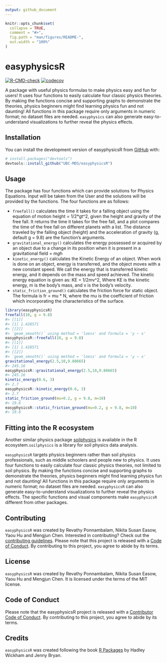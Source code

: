 ```yaml
---
output: github_document
---
```


<!-- README.md is generated from README.Rmd. Please edit that file -->

```r
knitr::opts_chunk$set(
  collapse = TRUE,
  comment = "#>",
  fig.path = "man/figures/README-",
  out.width = "100%"
)
```

# easyphysicsR

<!-- badges: start -->
[![R-CMD-check](https://github.com/UBC-MDS/easyphysicsR/actions/workflows/R-CMD-check.yaml/badge.svg)](https://github.com/UBC-MDS/easyphysicsR/actions)
[![codecov](https://codecov.io/gh/UBC-MDS/easyphysicsR/branch/main/graph/badge.svg?token=KEcKtMTz4z)](https://codecov.io/gh/UBC-MDS/easyphysicsR)
<!-- badges: end -->

A package with useful physics formulas to make physics easy and fun for users! It uses four functions to easily calculate four classic physics theories. By making the functions concise and supporting graphs to demonstrate the theories, physics beginners might find learning physics fun and not daunting! All functions in this package require only arguments in numeric format; no dataset files are needed. `easyphysics` can also generate easy-to-understand visualizations to further reveal the physics effects.

## Installation

You can install the development version of easyphysicsR from [GitHub](https://github.com/UBC-MDS/easyphysicsR) with:

``` r
# install.packages("devtools")
devtools::install_github("UBC-MDS/easyphysicsR")
```

## Usage

The package has four functions which can provide solutions for Physics Equations. Input will be taken from the User and the solutions will be provided by the functions. The four functions are as follows:

-   `freefall()` calculates the time it takes for a falling object using the equation of motion height = 1/2\*gt\^2, given the height and gravity of the free fall. It returns the time it takes for the free fall, and a plot compares the time of the free fall on different planets with a list. The distance traveled by the falling object (height) and the acceleration of gravity (g, default g = 9.8) are the function's arguments.
-   `gravitational_energy()` calculates the energy possessed or acquired by an object due to a change in its position when it is present in a gravitational field = m*g*h
-   `kinetic_energy()` calculates the Kinetic Energy of an object. When work is done on an object, energy is transferred, and the object moves with a new constant speed. We call the energy that is transferred kinetic energy, and it depends on the mass and speed achieved. The kinetic energy equation is given as: KE = 1/2*m*v\^2, Where KE is the kinetic energy, m is the body's mass, and v is the body's velocity.
-   `static_friction_ground()` calculates the friction force for static object. The formula is fr = mu \* N, where the mu is the coefficient of friction which incorporating the characteristics of the surface.

``` r
library(easyphysicsR)
freefall(10, g = 9.8)
#> [[1]]
#> [1] 1.428571
#> [[2]]
#> `geom_smooth()` using method = 'loess' and formula = 'y ~ x'
easyphysicsR::freefall(10, g = 9.8)
#> [[1]]
#> [1] 1.428571
#> [[2]]
#> `geom_smooth()` using method = 'loess' and formula = 'y ~ x'
gravitational_energy(2.5,10,9.80665)
#> 245.16
easyphysicsR::gravitational_energy(2.5,10,9.80665)
#> 245.16
kinetic_energy(0.6, 3)
#> 2.7
easyphysicsR::kinetic_energy(0.6, 3)
#> 2.7
static_friction_ground(mu=0.2, g = 9.8, m=10)
#> 19.6
easyphysicsR::static_friction_ground(mu=0.2, g = 9.8, m=10)
#> 19.6
```

## Fitting into the R ecosystem

Another similar physics package [soilphysics](https://arsilva87.github.io/soilphysics/) is available in the R ecosystem.`soilphysics` is a library for soil physics data analysis.

`easyphysicsR` targets physics beginners rather than soil physics professionals, such as middle schoolers and people new to physics. It uses four functions to easily calculate four classic physics theories, not limited to soil physics. By making the functions concise and supporting graphs to demonstrate the theories, physics beginners might find learning physics fun and not daunting! All functions in this package require only arguments in numeric format; no dataset files are needed. `easyphysicsR` can also generate easy-to-understand visualizations to further reveal the physics effects. The specific functions and visual components make `easyphysicsR` different from other packages.

## Contributing

`easyphysicsR` was created by Revathy Ponnambalam, Nikita Susan Easow, Yaou Hu and Mengjun Chen. Interested in contributing? Check out the [contributing guidelines](.github/CONTRIBUTING.md). Please note that this project is released with a [Code of Conduct](CODE_OF_CONDUCT.md). By contributing to this project, you agree to abide by its terms.

## License

`easyphysicsR` was created by Revathy Ponnambalam, Nikita Susan Easow, Yaou Hu and Mengjun Chen. It is licensed under the terms of the MIT license.

## Code of Conduct

Please note that the easyphysicsR project is released with a [Contributor Code of Conduct](https://contributor-covenant.org/version/2/1/CODE_OF_CONDUCT.html). By contributing to this project, you agree to abide by its terms.

## Credits

`easyphysicsR` was created following the book [R Packages](https://r-pkgs.org/) by Hadley Wickham and Jenny Bryan.
